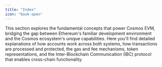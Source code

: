 ```yaml
---
title: "Index"
icon: "book-open"
---
```


This section explores the fundamental concepts that power Cosmos EVM, bridging the gap between Ethereum's familiar development environment and the Cosmos ecosystem's unique capabilities. Here you'll find detailed explanations of how accounts work across both systems, how transactions are processed and protected, the gas and fee mechanisms, token representations, and the Inter-Blockchain Communication (IBC) protocol that enables cross-chain functionality.
